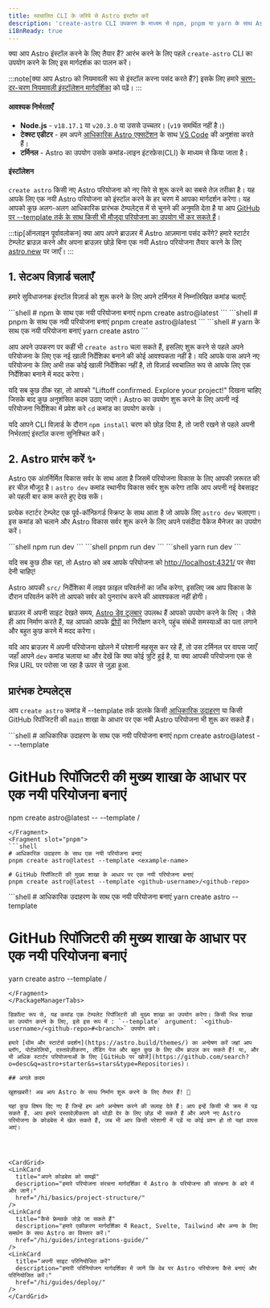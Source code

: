 ```yaml
---
title: स्वचालित CLI के जरिये से Astro इंस्टॉल करें
description: 'create-astro CLI उपकरण के माध्यम से npm, pnpm या yarn के साथ Astro कैसे इंस्टॉल करें।'
i18nReady: true
---
```



क्या आप Astro इंस्टॉल करने के लिए तैयार हैं? आरंभ करने के लिए पहले `create-astro` CLI का उपयोग करने के लिए इस मार्गदर्शक का पालन करें।

:::note[क्या आप Astro को नियमावली रूप से इंस्टॉल करना पसंद करते हैं?]
इसके लिए हमारे [चरण-दर-चरण नियमावली इंस्टॉलेशन मार्गदर्शिका](/hi/install/manual/) को पढ़ें।
:::
#### आवश्यक निर्भरताएँ

- **Node.js** - `v18.17.1` या `v20.3.0` या उससे उच्चतर। (`v19` समर्थित नहीं है।)
- **टेक्स्ट एडीटर** - हम अपने [आधिकारिक Astro एक्सटेंशन](https://marketplace.visualstudio.com/items?itemName=astro-build.astro-vscode) के साथ [VS Code](https://code.visualstudio.com/) की अनुशंसा करते हैं।
- **टर्मिनल** - Astro का उपयोग उसके कमांड-लाइन इंटरफ़ेस(CLI) के माध्यम से किया जाता है।

#### इंस्टॉलेशन

`create astro` किसी नए Astro परियोजना को नए सिरे से शुरू करने का सबसे तेज़ तरीका है। यह आपके लिए एक नयी Astro परियोजना को इंस्टॉल करने के हर चरण में आपका मार्गदर्शन करेगा। यह आपको कुछ अलग-अलग आधिकारिक प्रारंभक टेम्पलेट्स में से चुनने की अनुमति देता है या आप [GitHub पर --template तर्क के साथ किसी भी मौजूदा परियोजना का उपयोग भी कर सकते हैं](#प्रारंभक-टेम्पलेट्स)।

:::tip[ऑनलाइन पूर्वावलोकन]
क्या आप अपने ब्राउज़र में Astro आज़माना पसंद करेंगे? हमारे स्टार्टर टेम्प्लेट ब्राउज़ करने और अपना ब्राउज़र छोड़े बिना एक नयी Astro परियोजना तैयार करने के लिए [astro.new](https://astro.new/) पर जाएँ।
:::

## 1. सेटअप विज़ार्ड चलाएँ

हमारे सुविधाजनक इंस्टॉल विज़ार्ड को शुरू करने के लिए अपने टर्मिनल में निम्नलिखित कमांड चलाएँ:

<PackageManagerTabs>
  <Fragment slot="npm">
  ```shell
  # npm के साथ एक नयी परियोजना बनाएं
  npm create astro@latest
  ```
  </Fragment>
  <Fragment slot="pnpm">
  ```shell
  # pnpm के साथ एक नयी परियोजना बनाएं
  pnpm create astro@latest
  ```
  </Fragment>
  <Fragment slot="yarn">
  ```shell
  # yarn के साथ एक नयी परियोजना बनाएं
  yarn create astro
  ```
  </Fragment>
</PackageManagerTabs>

आप अपने उपकरण पर कहीं भी `create astro` चला सकते हैं, इसलिए शुरू करने से पहले अपने परियोजना के लिए एक नई खाली निर्देशिका बनाने की कोई आवश्यकता नहीं है। यदि आपके पास अपने नए परियोजना के लिए अभी तक कोई खाली निर्देशिका नहीं है, तो विज़ार्ड स्वचालित रूप से आपके लिए एक निर्देशिका बनाने में मदद करेगा।

यदि सब कुछ ठीक रहा, तो आपको "Liftoff confirmed. Explore your project!" दिखना चाहिए जिसके बाद कुछ अनुशंसित कदम उठाए जाएंगे। Astro का उपयोग शुरू करने के लिए अपनी नई परियोजना निर्देशिका में प्रवेश करे `cd` कमांड का उपयोग करके ।

यदि आपने CLI विज़ार्ड के दौरान `npm install` चरण को छोड़ दिया है, तो जारी रखने से पहले अपनी निर्भरताएं इंस्टॉल करना सुनिश्चित करें।

## 2. Astro प्रारंभ करें ✨

Astro एक अंतर्निर्मित विकास सर्वर के साथ आता है जिसमें परियोजना विकास के लिए आपकी ज़रूरत की हर चीज़ मौजूद है। `astro dev` कमांड स्थानीय विकास सर्वर शुरू करेगा ताकि आप अपनी नई वेबसाइट को पहली बार काम करते हुए देख सकें।

प्रत्येक स्टार्टर टेम्प्लेट एक पूर्व-कॉन्फ़िगर्ड स्क्रिप्ट के साथ आता है जो आपके लिए `astro dev` चलाएगा। इस कमांड को चलाने और Astro विकास सर्वर शुरू करने के लिए अपने पसंदीदा पैकेज मैनेजर का उपयोग करें।

<PackageManagerTabs>
  <Fragment slot="npm">
  ```shell
  npm run dev
  ```
  </Fragment>
  <Fragment slot="pnpm">
  ```shell
  pnpm run dev
  ```
  </Fragment>
  <Fragment slot="yarn">
  ```shell
  yarn run dev
  ```
  </Fragment>
</PackageManagerTabs>


यदि सब कुछ ठीक रहा, तो Astro को अब आपके परियोजना को [http://localhost:4321/](http://localhost:4321/) पर सेवा देनी चाहिए!

Astro आपकी `src/` निर्देशिका में लाइव फ़ाइल परिवर्तनों का जाँच करेगा, इसलिए जब आप विकास के दौरान परिवर्तन करेंगे तो आपको सर्वर को पुनरारंभ करने की आवश्यकता नहीं होगी।

ब्राउज़र में अपनी साइट देखते समय, [Astro डेव टूलबार](/hi/reference/configuration-reference/#dev-toolbar-options) उपलब्ध हैं आपको उपयोग करने के लिए । जैसे ही आप निर्माण करते हैं, यह आपको आपके [द्वीपों](/hi/concepts/islands/) का निरीक्षण करने, पहुंच संबंधी समस्याओं का पता लगाने और बहुत कुछ करने में मदद करेगा।

यदि आप ब्राउज़र में अपनी परियोजना खोलने में परेशानी महसूस कर रहे हैं, तो उस टर्मिनल पर वापस जाएँ जहाँ आपने `dev` कमांड चलाया था और देखें कि क्या कोई त्रुटि हुई है, या क्या आपकी परियोजना एक से भिन्न URL पर परोसा जा रहा है ऊपर से जुड़ा हुआ.

## प्रारंभक टेम्पलेट्स

आप `create astro` कमांड में --template तर्क डालके किसी [आधिकारिक उदाहरण](https://github.com/withastro/astro/tree/main/examples) या किसी GitHub रिपॉजिटरी की `main` शाखा के आधार पर एक नयी Astro परियोजना भी शुरू कर सकते हैं।

<PackageManagerTabs>
  <Fragment slot="npm">
  ```shell
  # आधिकारिक उदाहरण के साथ एक नयी परियोजना बनाएं
  npm create astro@latest -- --template <example-name>

  # GitHub रिपॉजिटरी की मुख्य शाखा के आधार पर एक नयी परियोजना बनाएं
  npm create astro@latest -- --template <github-username>/<github-repo>
  ```
  </Fragment>
  <Fragment slot="pnpm">
  ```shell
  # आधिकारिक उदाहरण के साथ एक नयी परियोजना बनाएं
  pnpm create astro@latest --template <example-name>
  
  # GitHub रिपॉजिटरी की मुख्य शाखा के आधार पर एक नयी परियोजना बनाएं
  pnpm create astro@latest --template <github-username>/<github-repo>
  ```
  </Fragment>
  <Fragment slot="yarn">
  ```shell
  # आधिकारिक उदाहरण के साथ एक नयी परियोजना बनाएं
  yarn create astro --template <example-name>
  
  # GitHub रिपॉजिटरी की मुख्य शाखा के आधार पर एक नयी परियोजना बनाएं
  yarn create astro --template <github-username>/<github-repo>
  ```
  </Fragment>
</PackageManagerTabs>

डिफ़ॉल्ट रूप से, यह कमांड एक टेम्पलेट रिपॉजिटरी की मुख्य शाखा का उपयोग करेगा। किसी भिन्न शाखा का उपयोग करने के लिए, इसे इस रूप में : `--template` argument: `<github-username>/<github-repo>#<branch>` उपयोग करे।

हमारे [थीम और स्टार्टर्स प्रदर्शन](https://astro.build/themes/) का अन्वेषण करें जहां आप ब्लॉग, पोर्टफ़ोलियो, दस्तावेज़ीकरण, लैंडिंग पेज और बहुत कुछ के लिए थीम ब्राउज़ कर सकते हैं! या, और भी अधिक स्टार्टर परियोजनाओं के लिए [GitHub पर खोजें](https://github.com/search?o=desc&q=astro+starter&s=stars&type=Repositories)।

## अगले कदम

खुशखबरी! अब आप Astro के साथ निर्माण शुरू करने के लिए तैयार हैं! 🥳

यहां कुछ विषय दिए गए हैं जिन्हें हम आगे अन्वेषण करने की सलाह देते हैं। आप इन्हें किसी भी क्रम में पढ़ सकते हैं. आप हमारे दस्तावेज़ीकरण को थोड़ी देर के लिए छोड़ भी सकते हैं और अपने नए Astro परियोजना के कोडबेस में खेल सकते हैं, जब भी आप किसी परेशानी में पड़ें या कोई प्रश्न हो तो यहां वापस आएं।




<CardGrid>
  <LinkCard
    title="अपने कोडबेस को समझें"
    description="हमारे परियोजना संरचना मार्गदर्शिका में Astro के परियोजना की संरचना के बारे में और जानें।"
    href="/hi/basics/project-structure/"
  />
  <LinkCard
    title="कैसे फ्रेमवर्क जोड़े जा सकते हैं"
    description="हमारे एकीकरण मार्गदर्शिका में React, Svelte, Tailwind और अन्य के लिए समर्थन के साथ Astro का विस्तार करें।"
    href="/hi/guides/integrations-guide/"
  />
  <LinkCard
    title="अपनी साइट परिनियोजित करें"
    description="हमारी परिनियोजन मार्गदर्शिका में जानें कि वेब पर Astro परियोजना कैसे बनाएं और परिनियोजित करें।"
    href="/hi/guides/deploy/"
  />
</CardGrid>
